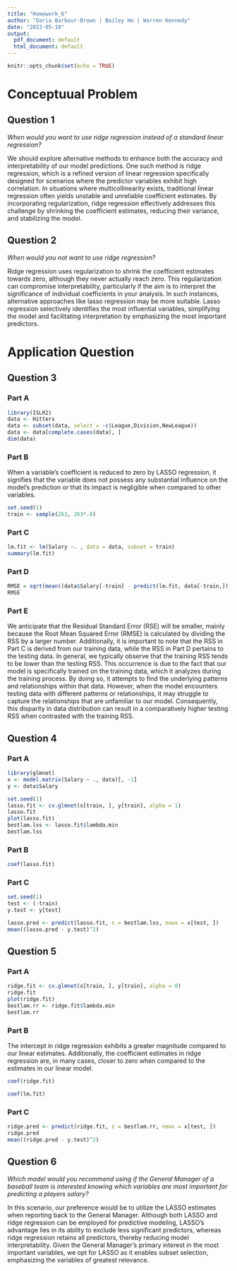 ```yaml
---
title: "Homework_6"
author: "Daria Barbour-Brown | Bailey Ho | Warren Kennedy"
date: "2023-05-10"
output:
  pdf_document: default
  html_document: default
---
```


```r
knitr::opts_chunk$set(echo = TRUE)
```

# Conceptuual Problem

## Question 1

*When would you want to use ridge regression instead of a standard linear regression?*

We should explore alternative methods to enhance both the accuracy and interpretability of our model predictions. One such method is ridge regression, which is a refined version of linear regression specifically designed for scenarios where the predictor variables exhibit high correlation. In situations where multicollinearity exists, traditional linear regression often yields unstable and unreliable coefficient estimates. By incorporating regularization, ridge regression effectively addresses this challenge by shrinking the coefficient estimates, reducing their variance, and stabilizing the model.

## Question 2

*When would you not want to use ridge regression?*

Ridge regression uses regularization to shrink the coefficient estimates towards zero, although they never actually reach zero. This regularization can compromise interpretability, particularly if the aim is to interpret the significance of individual coefficients in your analysis. In such instances, alternative approaches like lasso regression may be more suitable. Lasso regression selectively identifies the most influential variables, simplifying the model and facilitating interpretation by emphasizing the most important predictors.

# Application Question

## Question 3

### Part A 
```r
library(ISLR2)
data <- Hitters
data <- subset(data, select = -c(League,Division,NewLeague))
data <- data[complete.cases(data), ]
dim(data)
```

### Part B

When a variable's coefficient is reduced to zero by LASSO regression, it signifies that the variable does not possess any substantial influence on the model's prediction or that its impact is negligible when compared to other variables.

```r
set.seed(1)
train <- sample(263, 263*.8)
```

### Part C

```r
lm.fit <- lm(Salary ~. , data = data, subset = train)
summary(lm.fit)
```

### Part D
```r
RMSE = sqrt(mean((data$Salary[-train] - predict(lm.fit, data[-train,]))^2))
RMSE
```

### Part E

We anticipate that the Residual Standard Error (RSE) will be smaller, mainly because the Root Mean Squared Error (RMSE) is calculated by dividing the RSS by a larger number. Additionally, it is important to note that the RSS in Part C is derived from our training data, while the RSS in Part D pertains to the testing data.
In general, we typically observe that the training RSS tends to be lower than the testing RSS. This occurrence is due to the fact that our model is specifically trained on the training data, which it  analyzes during the training process. By doing so, it attempts to find the underlying patterns and relationships within that data. However, when the model encounters testing data with different patterns or relationships, it may struggle to capture the relationships that are unfamiliar to our model. Consequently, this disparity in data distribution can result in a comparatively higher testing RSS when contrasted with the training RSS.

## Question 4

### Part A
```r
library(glmnet)
x <- model.matrix(Salary ~ ., data)[, -1]
y <- data$Salary

set.seed(1)
lasso.fit <- cv.glmnet(x[train, ], y[train], alpha = 1)
lasso.fit
plot(lasso.fit)
bestlam.lss <- lasso.fit$lambda.min
bestlam.lss
```

### Part B
```r
coef(lasso.fit)
```

### Part C
```r
set.seed(1)
test <- (-train)
y.test <- y[test]

lasso.pred <- predict(lasso.fit, s = bestlam.lss, newx = x[test, ])
mean((lasso.pred - y.test)^2)
```

## Question 5

### Part A
```r
ridge.fit <- cv.glmnet(x[train, ], y[train], alpha = 0)
ridge.fit
plot(ridge.fit)
bestlam.rr <- ridge.fit$lambda.min
bestlam.rr
```

### Part B

The intercept in ridge regression exhibits a greater magnitude compared to our linear estimates. Additionally, the coefficient estimates in ridge regression are, in many cases, closer to zero when compared to the estimates in our linear model.

```r
coef(ridge.fit)

coef(lm.fit)
```


### Part C
```r
ridge.pred <- predict(ridge.fit, s = bestlam.rr, newx = x[test, ])
ridge.pred
mean((ridge.pred - y.test)^2)
```

## Question 6

*Which model would you recommend using if the General Manager of a baseball team is interested knowing which variables are most important for predicting a players salary?*

In this scenario, our preference would be to utilize the LASSO estimates when reporting back to the General Manager. Although both LASSO and ridge regression can be employed for predictive modeling, LASSO's advantage lies in its ability to exclude less significant predictors, whereas ridge regression retains all predictors, thereby reducing model interpretability. Given the General Manager's primary interest in the most important variables, we opt for LASSO as it enables subset selection, emphasizing the variables of greatest relevance.

